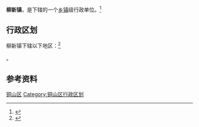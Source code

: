 {{中国乡级行政区|32/03/12/106/000}}

'''柳新镇'''，是{{PRC admin/fullname|32/03/12/106/000|3}}下辖的一个[[乡镇|乡镇]]级行政单位。<ref>{{PRC admin/ref sgc|{{PRC admin/parent|32/03/12/106/000}}}}</ref>

== 行政区划 ==

柳新镇下辖以下地区：<ref>{{PRC admin/ref sgc|32/03/12/106/000}}</ref>

{{PRC admin/children|32/03/12/106/000}}。

== 参考资料 ==

{{reflist}}

{{江苏省徐州市铜山区行政区划}}
{{江苏行政区划小作品}}
[[Category:徐州建制镇|铜山区]]
[[Category:铜山区行政区划|Category:铜山区行政区划]]